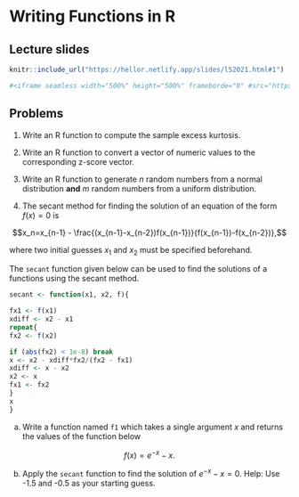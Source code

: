 # Writing Functions in R


## Lecture slides

```r
knitr::include_url("https://hellor.netlify.app/slides/l52021.html#1")

#<iframe seamless width="500%" height="500%" frameborde="0" #src="https://hellor.netlify.app/2021/week1/l12021.html#1"></iframe>

```

## Problems



1. Write an R function to compute the sample excess kurtosis.

2. Write an R function to convert a vector of numeric values to the corresponding z-score vector.

3. Write an R function to generate $n$ random numbers from a normal distribution **and** $m$ random numbers from a uniform distribution. 

4. The secant method for finding the solution of an equation of the form $f(x)=0$ is

$$x_n=x_{n-1} - \frac{(x_{n-1}-x_{n-2})f(x_{n-1})}{f(x_{n-1})-f(x_{n-2})},$$

where two initial guesses $x_1$ and $x_2$ must be specified beforehand.

The `secant` function given below can be used to find the solutions of a functions using the secant method.


```r
secant <- function(x1, x2, f){

fx1 <- f(x1)
xdiff <- x2 - x1
repeat{
fx2 <- f(x2)

if (abs(fx2) < 1e-8) break
x <- x2 - xdiff*fx2/(fx2 - fx1)
xdiff <- x - x2
x2 <- x
fx1 <- fx2
}
x
}

```



a. Write a function named `f1` which takes a single argument $x$ and returns the values of the function below

$$f(x) = e^{-x} - x.$$


b. Apply the `secant` function to find the solution of $e^{-x} - x = 0.$ Help: Use -1.5 and -0.5 as your starting guess.
